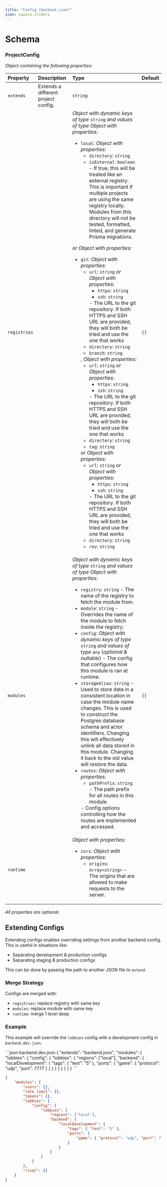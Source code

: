 ```yaml
---
title: "Config (backend.json)"
icon: square-sliders
---
```


# Schema



### ProjectConfig

_Object containing the following properties:_

| Property     | Description                         | Type                                                                                                                                                                                                                                                                                                                                                                                                                                                                                                                                                                                                                                                                                                                                                                                                                                                                                                                                                                                                                                                                                                                                                                                                                                                                                                                                                                                                                                                                                                                                                 | Default |
| :----------- | :---------------------------------- | :--------------------------------------------------------------------------------------------------------------------------------------------------------------------------------------------------------------------------------------------------------------------------------------------------------------------------------------------------------------------------------------------------------------------------------------------------------------------------------------------------------------------------------------------------------------------------------------------------------------------------------------------------------------------------------------------------------------------------------------------------------------------------------------------------------------------------------------------------------------------------------------------------------------------------------------------------------------------------------------------------------------------------------------------------------------------------------------------------------------------------------------------------------------------------------------------------------------------------------------------------------------------------------------------------------------------------------------------------------------------------------------------------------------------------------------------------------------------------------------------------------------------------------------------------- | :------ |
| `extends`    | Extends a different project config. | `string`                                                                                                                                                                                                                                                                                                                                                                                                                                                                                                                                                                                                                                                                                                                                                                                                                                                                                                                                                                                                                                                                                                                                                                                                                                                                                                                                                                                                                                                                                                                                             |         |
| `registries` |                                     | _Object with dynamic keys of type_ `string` _and values of type_ _Object with properties:_<ul><li>`local`: _Object with properties:_<ul><li>`directory`: `string`</li><li>`isExternal`: `boolean` - If true, this will be treated like an external registry. This is important if multiple projects are using the same registry locally. Modules from this directory will not be tested, formatted, linted, and generate Prisma migrations.</li></ul></li></ul> _or_ _Object with properties:_<ul><li>`git`: _Object with properties:_<ul><li>`url`: `string` _or_ _Object with properties:_<ul><li>`https`: `string`</li><li>`ssh`: `string`</li></ul> - The URL to the git repository. If both HTTPS and SSH URL are provided, they will both be tried and use the one that works</li><li>`directory`: `string`</li><li>`branch`: `string`</li></ul>, _Object with properties:_<ul><li>`url`: `string` _or_ _Object with properties:_<ul><li>`https`: `string`</li><li>`ssh`: `string`</li></ul> - The URL to the git repository. If both HTTPS and SSH URL are provided, they will both be tried and use the one that works</li><li>`directory`: `string`</li><li>`tag`: `string`</li></ul> _or_ _Object with properties:_<ul><li>`url`: `string` _or_ _Object with properties:_<ul><li>`https`: `string`</li><li>`ssh`: `string`</li></ul> - The URL to the git repository. If both HTTPS and SSH URL are provided, they will both be tried and use the one that works</li><li>`directory`: `string`</li><li>`rev`: `string`</li></ul></li></ul> | `{}`    |
| `modules`    |                                     | _Object with dynamic keys of type_ `string` _and values of type_ _Object with properties:_<ul><li>`registry`: `string` - The name of the registry to fetch the module from.</li><li>`module`: `string` - Overrides the name of the module to fetch inside the registry.</li><li>`config`: _Object with dynamic keys of type_ `string` _and values of type_ `any` (_optional & nullable_) - The config that configures how this module is ran at runtime.</li><li>`storageAlias`: `string` - Used to store data in a consistent location in case the module name changes. This is used to construct the Postgres database schema and actor identifiers. Changing this will effectively unlink all data stored in this module. Changing it back to the old value will restore the data.</li><li>`routes`: _Object with properties:_<ul><li>`pathPrefix`: `string` - The path prefix for all routes in this module.</li></ul> - Config options controlling how the routes are implemented and accessed.</li></ul>                                                                                                                                                                                                                                                                                                                                                                                                                                                                                                                                       | `{}`    |
| `runtime`    |                                     | _Object with properties:_<ul><li>`cors`: _Object with properties:_<ul><li>`origins`: `Array<string>` - The origins that are allowed to make requests to the server.</li></ul></li></ul>                                                                                                                                                                                                                                                                                                                                                                                                                                                                                                                                                                                                                                                                                                                                                                                                                                                                                                                                                                                                                                                                                                                                                                                                                                                                                                                                                              |         |

_All properties are optional._


## Extending Configs

Extending configs enables overriding settings from another backend config. This is useful in situations like:

- Separating development & production configs
- Separating staging & production configs

This can be done by passing the path to another JSON file to `extend`.

### Merge Strategy

Configs are merged with:

- `registries`: replace registry with same key
- `modules`: replace module with same key
- `runtime`: merge 1 level deep

### Example

This example will override the `lobbies` config with a development config in `backend.dev.json`.

<CodeGroup>
```json backend.dev.json
{
	"extends": "backend.json",
	"modules": {
		"lobbies": {
			"config": {
				"lobbies": {
					"regions": ["local"],
					"backend": {
						"localDevelopment": {
							"tags": { "test": "5" },
							"ports": {
								"game": { "protocol": "udp", "port": 7777 }
							}
						}
					}
				}
			}
		}
	}
}
```

```json backend.json
{
	"modules": {
		"users": {},
		"rate_limit": {},
		"tokens": {},
		"lobbies": {
			"config": {
				"lobbies": {
					"regions": ["local"],
					"backend": {
						"localDevelopment": {
							"tags": { "test": "5" },
							"ports": {
								"game": { "protocol": "udp", "port": 7777 }
							}
						}
					}
				}
			}
		},
		"rivet": {}
	}
}
```
</CodeGroup>

